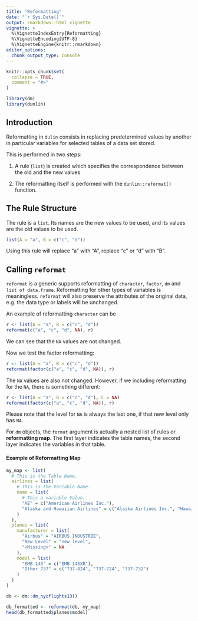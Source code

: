 ```yaml
---
title: "Reformatting"
date: "`r Sys.Date()`"
output: rmarkdown::html_vignette
vignette: >
  %\VignetteIndexEntry{Reformatting}
  %\VignetteEncoding{UTF-8}
  %\VignetteEngine{knitr::rmarkdown}
editor_options: 
  chunk_output_type: console
---
```


```r
knitr::opts_chunk$set(
  collapse = TRUE,
  comment = "#>"
)

library(dm)
library(dunlin)
```

## Introduction

Reformatting in `dulin` consists in replacing predetermined values by another in particular variables for selected
tables of a data set stored.

This is performed in two steps: 

1. A rule (`list`) is created which specifies the correspondence between the old and the new values

2. The reformatting itself is performed with the `dunlin::reformat()` function.

## The Rule Structure

The rule is a `list`.
Its names are the new values to be used, and its values are the old values to be used.

```r
list(A = "a", B = c("c", "d"))
```

Using this rule will replace "a" with "A", replace "c" or "d" with "B".

## Calling `reformat`

`reformat` is a generic supports reformatting of `character`, `factor`, `dm` and `list of data.frame`. Reformatting for
other types of variables is meaningless. `reformat` will also preserve the attributes of the
original data, e.g. the data type or labels will be unchanged.

An example of reformatting `character` can be
```r
r <- list(A = "a", B = c("c", "d"))
reformat(c("a", "c", "d", NA), r)
```

We can see that the `NA` values are not changed.

Now we test the factor reformatting:
```r
r <- list(A = "a", B = c("c", "d"))
reformat(factor(c("a", "c", "d", NA)), r)
```

The `NA` values are also not changed.
However, if we including reformatting for the `NA`, there is something different:

```r
r <- list(A = "a", B = c("c", "d"), C = NA)
reformat(factor(c("a", "c", "d", NA)), r)
```

Please note that the level for `NA` is always the last one, if that new level only has `NA`.

For `dm` objects, the `format` argument is actually a nested list of rules or **reformatting map**.
The first layer indicates the table names, the second layer indicates the variables in that table.
 
#### Example of Reformatting Map

```r
my_map <- list(
  # This is the Table Name.
  airlines = list(
    # This is the Variable Name.
    name = list(
      # This a variable Value.
      "AE" = c("American Airlines Inc."),
      "Alaska and Hawaiian Airlines" = c("Alaska Airlines Inc.", "Hawaiian Airlines Inc.")
    )
  ),
  planes = list(
    manufacturer = list(
      "Airbus" = "AIRBUS INDUSTRIE",
      "New Level" = "new_level",
      "<Missing>" = NA
    ),
    model = list(
      "EMB-145" = c("EMB-145XR"),
      "Other 737" = c("737-824", "737-724", "737-732")
    )
  )
)

db <- dm::dm_nycflights13()

db_formatted <- reformat(db, my_map)
head(db_formatted$planes$model)
```


